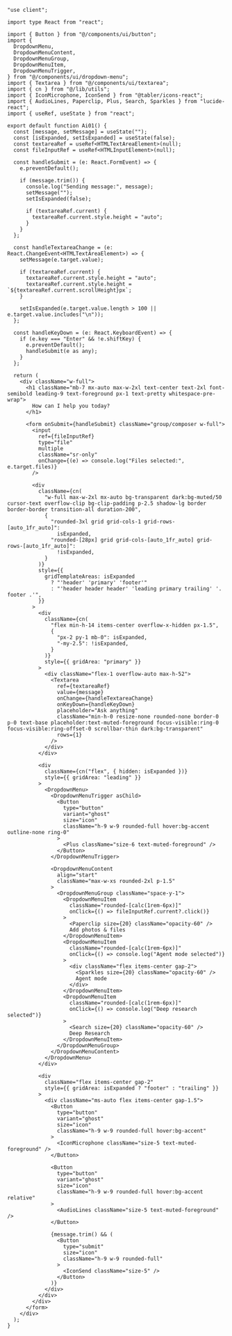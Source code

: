 ````tsx
"use client";

import type React from "react";

import { Button } from "@/components/ui/button";
import {
  DropdownMenu,
  DropdownMenuContent,
  DropdownMenuGroup,
  DropdownMenuItem,
  DropdownMenuTrigger,
} from "@/components/ui/dropdown-menu";
import { Textarea } from "@/components/ui/textarea";
import { cn } from "@/lib/utils";
import { IconMicrophone, IconSend } from "@tabler/icons-react";
import { AudioLines, Paperclip, Plus, Search, Sparkles } from "lucide-react";
import { useRef, useState } from "react";

export default function Ai01() {
  const [message, setMessage] = useState("");
  const [isExpanded, setIsExpanded] = useState(false);
  const textareaRef = useRef<HTMLTextAreaElement>(null);
  const fileInputRef = useRef<HTMLInputElement>(null);

  const handleSubmit = (e: React.FormEvent) => {
    e.preventDefault();

    if (message.trim()) {
      console.log("Sending message:", message);
      setMessage("");
      setIsExpanded(false);

      if (textareaRef.current) {
        textareaRef.current.style.height = "auto";
      }
    }
  };

  const handleTextareaChange = (e: React.ChangeEvent<HTMLTextAreaElement>) => {
    setMessage(e.target.value);

    if (textareaRef.current) {
      textareaRef.current.style.height = "auto";
      textareaRef.current.style.height = `${textareaRef.current.scrollHeight}px`;
    }

    setIsExpanded(e.target.value.length > 100 || e.target.value.includes("\n"));
  };

  const handleKeyDown = (e: React.KeyboardEvent) => {
    if (e.key === "Enter" && !e.shiftKey) {
      e.preventDefault();
      handleSubmit(e as any);
    }
  };

  return (
    <div className="w-full">
      <h1 className="mb-7 mx-auto max-w-2xl text-center text-2xl font-semibold leading-9 text-foreground px-1 text-pretty whitespace-pre-wrap">
        How can I help you today?
      </h1>

      <form onSubmit={handleSubmit} className="group/composer w-full">
        <input
          ref={fileInputRef}
          type="file"
          multiple
          className="sr-only"
          onChange={(e) => console.log("Files selected:", e.target.files)}
        />

        <div
          className={cn(
            "w-full max-w-2xl mx-auto bg-transparent dark:bg-muted/50 cursor-text overflow-clip bg-clip-padding p-2.5 shadow-lg border border-border transition-all duration-200",
            {
              "rounded-3xl grid grid-cols-1 grid-rows-[auto_1fr_auto]":
                isExpanded,
              "rounded-[28px] grid grid-cols-[auto_1fr_auto] grid-rows-[auto_1fr_auto]":
                !isExpanded,
            }
          )}
          style={{
            gridTemplateAreas: isExpanded
              ? "'header' 'primary' 'footer'"
              : "'header header header' 'leading primary trailing' '. footer .'",
          }}
        >
          <div
            className={cn(
              "flex min-h-14 items-center overflow-x-hidden px-1.5",
              {
                "px-2 py-1 mb-0": isExpanded,
                "-my-2.5": !isExpanded,
              }
            )}
            style={{ gridArea: "primary" }}
          >
            <div className="flex-1 overflow-auto max-h-52">
              <Textarea
                ref={textareaRef}
                value={message}
                onChange={handleTextareaChange}
                onKeyDown={handleKeyDown}
                placeholder="Ask anything"
                className="min-h-0 resize-none rounded-none border-0 p-0 text-base placeholder:text-muted-foreground focus-visible:ring-0 focus-visible:ring-offset-0 scrollbar-thin dark:bg-transparent"
                rows={1}
              />
            </div>
          </div>

          <div
            className={cn("flex", { hidden: isExpanded })}
            style={{ gridArea: "leading" }}
          >
            <DropdownMenu>
              <DropdownMenuTrigger asChild>
                <Button
                  type="button"
                  variant="ghost"
                  size="icon"
                  className="h-9 w-9 rounded-full hover:bg-accent outline-none ring-0"
                >
                  <Plus className="size-6 text-muted-foreground" />
                </Button>
              </DropdownMenuTrigger>

              <DropdownMenuContent
                align="start"
                className="max-w-xs rounded-2xl p-1.5"
              >
                <DropdownMenuGroup className="space-y-1">
                  <DropdownMenuItem
                    className="rounded-[calc(1rem-6px)]"
                    onClick={() => fileInputRef.current?.click()}
                  >
                    <Paperclip size={20} className="opacity-60" />
                    Add photos & files
                  </DropdownMenuItem>
                  <DropdownMenuItem
                    className="rounded-[calc(1rem-6px)]"
                    onClick={() => console.log("Agent mode selected")}
                  >
                    <div className="flex items-center gap-2">
                      <Sparkles size={20} className="opacity-60" />
                      Agent mode
                    </div>
                  </DropdownMenuItem>
                  <DropdownMenuItem
                    className="rounded-[calc(1rem-6px)]"
                    onClick={() => console.log("Deep research selected")}
                  >
                    <Search size={20} className="opacity-60" />
                    Deep Research
                  </DropdownMenuItem>
                </DropdownMenuGroup>
              </DropdownMenuContent>
            </DropdownMenu>
          </div>

          <div
            className="flex items-center gap-2"
            style={{ gridArea: isExpanded ? "footer" : "trailing" }}
          >
            <div className="ms-auto flex items-center gap-1.5">
              <Button
                type="button"
                variant="ghost"
                size="icon"
                className="h-9 w-9 rounded-full hover:bg-accent"
              >
                <IconMicrophone className="size-5 text-muted-foreground" />
              </Button>

              <Button
                type="button"
                variant="ghost"
                size="icon"
                className="h-9 w-9 rounded-full hover:bg-accent relative"
              >
                <AudioLines className="size-5 text-muted-foreground" />
              </Button>

              {message.trim() && (
                <Button
                  type="submit"
                  size="icon"
                  className="h-9 w-9 rounded-full"
                >
                  <IconSend className="size-5" />
                </Button>
              )}
            </div>
          </div>
        </div>
      </form>
    </div>
  );
}
````